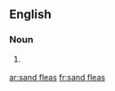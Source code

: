 ==English==

===Noun===
{{head|en|plural|head=[[sand]] [[flea]]s}}

# {{context|US|lang=en}} {{plural of|sand flea|lang=en}}

[[ar:sand fleas]]
[[fr:sand fleas]]
